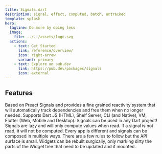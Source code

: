 ```yaml
---
title: Signals.dart
description: signal, effect, computed, batch, untracked
template: splash
hero:
  tagline: Do more by doing less
  image:
    file: ../../assets/logo.svg
  actions:
    - text: Get Started
      link: reference/overview/
      icon: right-arrow
      variant: primary
    - text: Explore on pub.dev
      link: https://pub.dev/packages/signals
      icon: external
---
```


## Features

<CardGrid stagger>
	<Card title="Fine grained reactivity" icon="pencil">
		Based on Preact Signals and provides a fine grained reactivity system that will automatically track dependencies and free them when no longer needed.
	</Card>
	<Card title="100% Dart Native" icon="forward-slash">
		Supports Dart JS (HTML), Shelf Server, CLI (and Native), VM, Flutter (Web, Mobile and Desktop). Signals can be used in any Dart project!
	</Card>
	<Card title="Lazy evaluation" icon="approve-check">
		Signals are lazy and will only compute values when read. If a signal is not read, it will not be computed.
	</Card>
	<Card title="Flexible API" icon="puzzle">
		Every app is different and signals can be composed in multiple ways. There are a few rules to follow but the API surface is small.
	</Card>
	<Card title="Surgical Rendering" icon="star">
		Widgets can be rebuilt surgically, only marking dirty the parts of the Widget tree that need to be updated and if mounted.
	</Card>
</CardGrid>